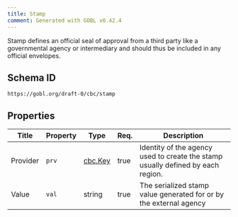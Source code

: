 ```yaml
---
title: Stamp
comment: Generated with GOBL v0.42.4
---
```


Stamp defines an official seal of approval from a third party like a governmental agency or intermediary and should thus be included in any official envelopes.

## Schema ID

`https://gobl.org/draft-0/cbc/stamp`

## Properties

| Title    | Property | Type                        | Req. | Description                                                                     |
|----------|----------|-----------------------------|------|---------------------------------------------------------------------------------|
| Provider | `prv`    | [cbc.Key](/draft-0/cbc/key) | true | Identity of the agency used to create the stamp usually defined by each region. |
| Value    | `val`    | string                      | true | The serialized stamp value generated for or by the external agency              |

